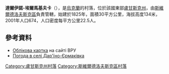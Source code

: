 {{coord|47|53|35|N|39|36|11|E|scale:100000|display=title}}

'''達爾伊諾-埃爾馬基夫卡'''（{{lang-uk|Дар'їно-Єрмаківка}}），是[[烏克蘭|烏克蘭]]的村落，位於該國東部[[盧甘斯克州|盧甘斯克州]]，由[[斯維爾德洛夫斯克區|斯維爾德洛夫斯克區]]負責管轄，始建於1825年，面積30平方公里，海拔高度134米，2001年人口674，人口密度每平方公里22.5人。

==參考資料==
* [http://w1.c1.rada.gov.ua/pls/z7503/A005?rdat1=04.01.2014&rf7571=18561 Облікова картка] на сайті ВРУ
* [http://weather.in.ua/ua/lyganskaja/6381 Погода в селі Дар'їно-Єрмаківка] {{Wayback|url=http://weather.in.ua/ua/lyganskaja/6381 |date=20160305091602 }}

{{DEFAULTSORT:Дар'їно-Єрмаківка}}
[[Category:盧甘斯克州村落|Category:盧甘斯克州村落]]
[[Category:斯維爾德洛夫斯克區村落|Category:斯維爾德洛夫斯克區村落]]


{{Luhansk-geo-stub}}